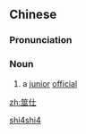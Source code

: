 ==Chinese==
{{zh-forms}}

===Pronunciation===
{{zh-pron
|m=shìshì
|cat=n
}}

===Noun===
{{zh-noun}}

# {{lb|zh|archaic}} a [[junior]] [[official]]

[[Category:Mandarin archaic terms|shi4shi4]]

[[zh:筮仕]]